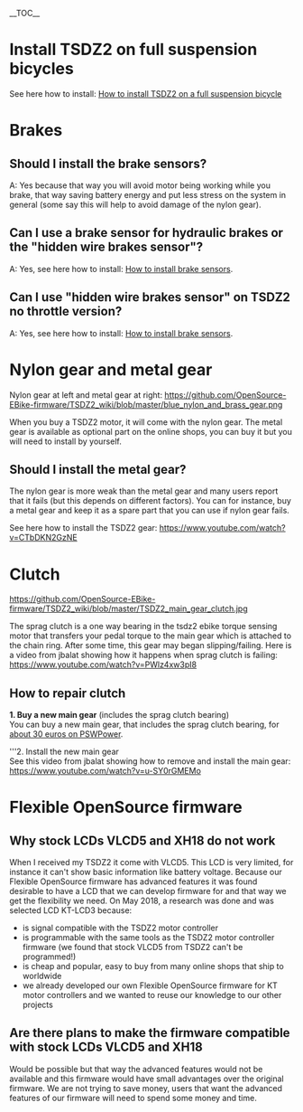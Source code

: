 __TOC__

= Install TSDZ2 on full suspension bicycles =

See here how to install: [[How to install TSDZ2 on a full suspension bicycle]]

= Brakes =

== Should I install the brake sensors? ==
A: Yes because that way you will avoid motor being working while you brake, that way saving battery energy and put less stress on the system in general (some say this will help to avoid damage of the nylon gear).

== Can I use a brake sensor for hydraulic brakes or the "hidden wire brakes sensor"? ==
A: Yes, see here how to install: [[How to install brake sensors]].

== Can I use "hidden wire brakes sensor" on TSDZ2 no throttle version? ==
A: Yes, see here how to install: [[How to install brake sensors]].

= Nylon gear and metal gear =
Nylon gear at left and metal gear at right:
[[https://github.com/OpenSource-EBike-firmware/TSDZ2_wiki/blob/master/blue_nylon_and_brass_gear.png]]

When you buy a TSDZ2 motor, it will come with the nylon gear. The metal gear is available as optional part on the online shops, you can buy it but you will need to install by yourself.

== Should I install the metal gear? ==
The nylon gear is more weak than the metal gear and many users report that it fails (but this depends on different factors). You can for instance, buy a metal gear and keep it as a spare part that you can use if nylon gear fails.

See here how to install the TSDZ2 gear: https://www.youtube.com/watch?v=CTbDKN2GzNE 

= Clutch =

[[https://github.com/OpenSource-EBike-firmware/TSDZ2_wiki/blob/master/TSDZ2_main_gear_clutch.jpg]]

The sprag clutch is a one way bearing in the tsdz2 ebike torque sensing motor that transfers your pedal torque to the main gear which is attached to the chain ring. After some time, this gear may began slipping/failing. Here is a video from jbalat showing how it happens when sprag clutch is failing: https://www.youtube.com/watch?v=PWlz4xw3pI8

== How to repair clutch ==

'''1. Buy a new main gear''' (includes the sprag clutch bearing)<br>
You can buy a new main gear, that includes the sprag clutch bearing, for [http://www.pswpower.com/ven.php?cargo.2017-2s-mact about 30 euros on PSWPower].

'''2. Install the new main gear<br>
See this video from jbalat showing how to remove and install the main gear: https://www.youtube.com/watch?v=u-SY0rGMEMo

= Flexible OpenSource firmware =

== Why stock LCDs VLCD5 and XH18 do not work ==

When I received my TSDZ2 it come with VLCD5. This LCD is very limited, for instance it can't show basic information like battery voltage.
Because our Flexible OpenSource firmware has advanced features it was found desirable to have a LCD that we can develop firmware for and that way we get the flexibility we need. On May 2018, a research was done and was selected LCD KT-LCD3 because:
* is signal compatible with the TSDZ2 motor controller
* is programmable with the same tools as the TSDZ2 motor controller firmware (we found that stock VLCD5 from TSDZ2 can't be programmed!)
* is cheap and popular, easy to buy from many online shops that ship to worldwide
* we already developed our own Flexible OpenSource firmware for KT motor controllers and we wanted to reuse our knowledge to our other projects

== Are there plans to make the firmware compatible with stock LCDs VLCD5 and XH18 ==

Would be possible but that way the advanced features would not be available and this firmware would have small advantages over the original firmware. We are not trying to save money, users that want the advanced features of our firmware will need to spend some money and time.